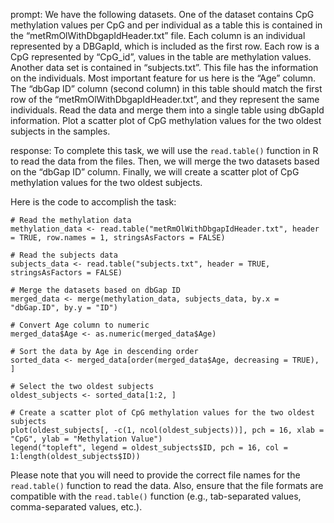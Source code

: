 prompt:
We have the following datasets. One of the dataset contains CpG methylation values per CpG and per individual as a table this is contained in the “metRmOlWithDbgapIdHeader.txt” file. Each column is an individual represented by a DBGapId, which is included as the first row. Each row is a CpG represented by "CpG_id", values in the table are methylation values. Another data set is contained in “subjects.txt”. This file has the information on the individuals. Most important feature for us here is the "Age" column. The "dbGap ID" column (second column) in this table should match the first row of the "metRmOlWithDbgapIdHeader.txt", and they represent the same individuals. Read the data and merge them into a single table using dbGapId information. Plot a scatter plot of CpG methylation values for the two oldest subjects in the samples.

response:
To complete this task, we will use the `read.table()` function in R to read the data from the files. Then, we will merge the two datasets based on the "dbGap ID" column. Finally, we will create a scatter plot of CpG methylation values for the two oldest subjects.

Here is the code to accomplish the task:

```
# Read the methylation data
methylation_data <- read.table("metRmOlWithDbgapIdHeader.txt", header = TRUE, row.names = 1, stringsAsFactors = FALSE)

# Read the subjects data
subjects_data <- read.table("subjects.txt", header = TRUE, stringsAsFactors = FALSE)

# Merge the datasets based on dbGap ID
merged_data <- merge(methylation_data, subjects_data, by.x = "dbGap.ID", by.y = "ID")

# Convert Age column to numeric
merged_data$Age <- as.numeric(merged_data$Age)

# Sort the data by Age in descending order
sorted_data <- merged_data[order(merged_data$Age, decreasing = TRUE), ]

# Select the two oldest subjects
oldest_subjects <- sorted_data[1:2, ]

# Create a scatter plot of CpG methylation values for the two oldest subjects
plot(oldest_subjects[, -c(1, ncol(oldest_subjects))], pch = 16, xlab = "CpG", ylab = "Methylation Value")
legend("topleft", legend = oldest_subjects$ID, pch = 16, col = 1:length(oldest_subjects$ID))
```

Please note that you will need to provide the correct file names for the `read.table()` function to read the data. Also, ensure that the file formats are compatible with the `read.table()` function (e.g., tab-separated values, comma-separated values, etc.).
